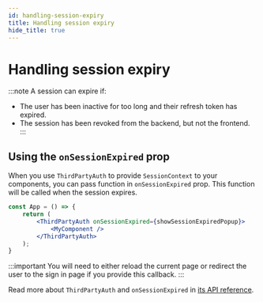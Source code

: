 ```yaml
---
id: handling-session-expiry
title: Handling session expiry
hide_title: true
---
```



# Handling session expiry

:::note
A session can expire if:
- The user has been inactive for too long and their refresh token has expired.
- The session has been revoked from the backend, but not the frontend.
:::


## Using the `onSessionExpired` prop
When you use `ThirdPartyAuth` to provide `SessionContext` to your components,
you can pass function in `onSessionExpired` prop. This function will be called when the session expires.

<FrontendSDKTabs>
<TabItem value="reactjs">

```jsx
const App = () => {
    return (
        <ThirdPartyAuth onSessionExpired={showSessionExpiredPopup}>
            <MyComponent />
        </ThirdPartyAuth>
    );
}
```
</TabItem>
</FrontendSDKTabs>

:::important
You will need to either reload the current page or redirect the user to the sign in page if you provide this callback.
:::

Read more about `ThirdPartyAuth` and `onSessionExpired` in [its API reference](/docs/auth-react/docs/thirdparty/third-party-auth).
